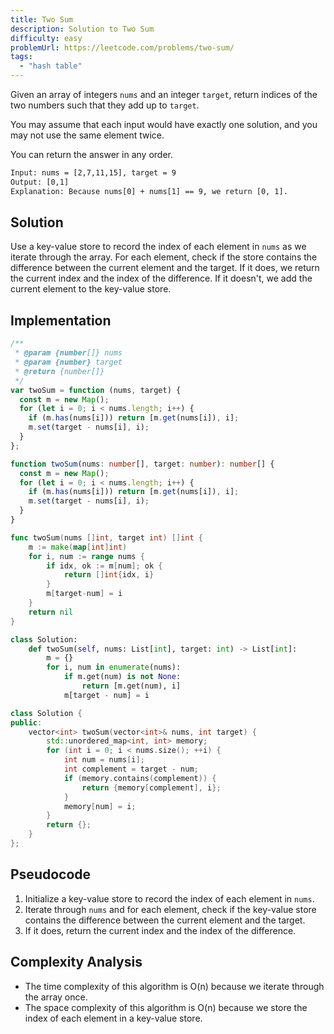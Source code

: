 ```yaml
---
title: Two Sum
description: Solution to Two Sum
difficulty: easy
problemUrl: https://leetcode.com/problems/two-sum/
tags:
  - "hash table"
---
```



Given an array of integers `nums` and an integer `target`, return indices of the two numbers such that they add up to `target`.

You may assume that each input would have exactly one solution, and you may not use the same element twice.

You can return the answer in any order.

```txt
Input: nums = [2,7,11,15], target = 9
Output: [0,1]
Explanation: Because nums[0] + nums[1] == 9, we return [0, 1].
```

## Solution

Use a key-value store to record the index of each element in `nums` as we iterate through the array. For each element, check if the store contains the difference between the current element and the target. If it does, we return the current index and the index of the difference. If it doesn't, we add the current element to the key-value store.

## Implementation

<Tabs>
  <TabItem label="JavaScript">

```js
/**
 * @param {number[]} nums
 * @param {number} target
 * @return {number[]}
 */
var twoSum = function (nums, target) {
  const m = new Map();
  for (let i = 0; i < nums.length; i++) {
    if (m.has(nums[i])) return [m.get(nums[i]), i];
    m.set(target - nums[i], i);
  }
};
```

  </TabItem>
  <TabItem label="TypeScript">

```ts
function twoSum(nums: number[], target: number): number[] {
  const m = new Map();
  for (let i = 0; i < nums.length; i++) {
    if (m.has(nums[i])) return [m.get(nums[i]), i];
    m.set(target - nums[i], i);
  }
}
```

  </TabItem>
  <TabItem label="Go">

```go
func twoSum(nums []int, target int) []int {
	m := make(map[int]int)
	for i, num := range nums {
		if idx, ok := m[num]; ok {
			return []int{idx, i}
		}
		m[target-num] = i
	}
	return nil
}
```

  </TabItem>

  <TabItem label="Python">

```py
class Solution:
    def twoSum(self, nums: List[int], target: int) -> List[int]:
        m = {}
        for i, num in enumerate(nums):
            if m.get(num) is not None:
                return [m.get(num), i]
            m[target - num] = i

```

  </TabItem>
    <TabItem label="Cpp">

```cpp
class Solution {
public:
    vector<int> twoSum(vector<int>& nums, int target) {
        std::unordered_map<int, int> memory;
        for (int i = 0; i < nums.size(); ++i) {
            int num = nums[i];
            int complement = target - num;
            if (memory.contains(complement)) {
                return {memory[complement], i};
            }
            memory[num] = i;
        }
        return {};
    }
};
```

  </TabItem>
</Tabs>

## Pseudocode

1. Initialize a key-value store to record the index of each element in `nums`.
2. Iterate through `nums` and for each element, check if the key-value store contains the difference between the current element and the target.
3. If it does, return the current index and the index of the difference.

## Complexity Analysis

- The time complexity of this algorithm is O(n) because we iterate through the array once.
- The space complexity of this algorithm is O(n) because we store the index of each element in a key-value store.

